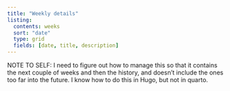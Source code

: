 ```yaml
---
title: "Weekly details"
listing:
  contents: weeks
  sort: "date"
  type: grid
  fields: [date, title, description]
---
```


NOTE TO SELF: I need to figure out how to manage this so that it contains the next couple of weeks and then the history, and doesn't include the ones too far into the future. I know how to do this in Hugo, but not in quarto. 




